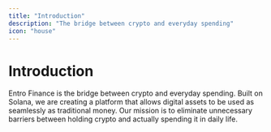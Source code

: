 ```yaml
---
title: "Introduction"
description: "The bridge between crypto and everyday spending"
icon: "house"
---
```


# Introduction

Entro Finance is the bridge between crypto and everyday spending. Built on Solana, we are creating a platform that allows digital assets to be used as seamlessly as traditional money. Our mission is to eliminate unnecessary barriers between holding crypto and actually spending it in daily life.

